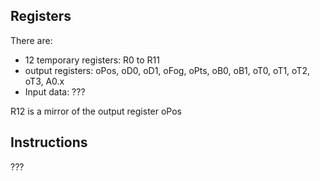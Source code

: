 == Registers ==

There are:

* 12 temporary registers: R0 to R11
* output registers: oPos, oD0, oD1, oFog, oPts, oB0, oB1, oT0, oT1, oT2, oT3, A0.x
* Input data: ???

R12 is a mirror of the output register oPos

== Instructions ==

???
